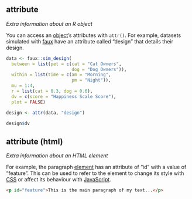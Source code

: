 ## attribute

<dfn>Extra information about an R object</dfn>

You can access an [object](o.html#object)'s attributes with `attr()`. For example, datasets simulated with [faux](https://debruine.github.io/faux/){target="_blank"} have an attribute called "design" that details their design.

```r
data <- faux::sim_design(
  between = list(pet = c(cat = "Cat Owners", 
                         dog = "Dog Owners")),
  within = list(time = c(am = "Morning", 
                         pm = "Night")),
  mu = 1:4,
  r = list(cat = 0.3, dog = 0.6),
  dv = c(score = "Happiness Scale Score"),
  plot = FALSE)

design <- attr(data, "design")

design$dv
```


## attribute (html) {#attribute-html}

<dfn>Extra information about an HTML element</dfn>

For example, the paragraph [element](e.html#element-html) has an attribute of "id" with a value of "feature". This can be used to refer to the element to change its style with [CSS](c.html#css) or affect its behaviour with [JavaScript](j.html#javascript).

``` html
<p id="feature">This is the main paragraph of my text...</p>
```